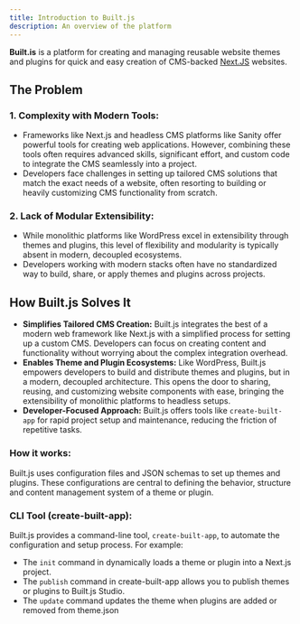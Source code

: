 ```yaml
---
title: Introduction to Built.js
description: An overview of the platform
---
```


**Built.is** is a platform for creating and managing reusable website themes and plugins for quick and easy creation of CMS-backed [Next.JS](https://nextjs.org) websites. 

## The Problem
### 1. Complexity with Modern Tools:
- Frameworks like Next.js and headless CMS platforms like Sanity offer powerful tools for creating web applications. However, combining these tools often requires advanced skills, significant effort, and custom code to integrate the CMS seamlessly into a project.
- Developers face challenges in setting up tailored CMS solutions that match the exact needs of a website, often resorting to building or heavily customizing CMS functionality from scratch.

### 2. Lack of Modular Extensibility:
- While monolithic platforms like WordPress excel in extensibility through themes and plugins, this level of flexibility and modularity is typically absent in modern, decoupled ecosystems.
- Developers working with modern stacks often have no standardized way to build, share, or apply themes and plugins across projects.

## How Built.js Solves It
- **Simplifies Tailored CMS Creation:** Built.js integrates the best of a modern web framework like Next.js with a simplified process for setting up a custom CMS. Developers can focus on creating content and functionality without worrying about the complex integration overhead.
- **Enables Theme and Plugin Ecosystems:** Like WordPress, Built.js empowers developers to build and distribute themes and plugins, but in a modern, decoupled architecture. This opens the door to sharing, reusing, and customizing website components with ease, bringing the extensibility of monolithic platforms to headless setups.
- **Developer-Focused Approach:** Built.js offers tools like `create-built-app` for rapid project setup and maintenance, reducing the friction of repetitive tasks.

### How it works:
Built.js uses configuration files and JSON schemas to set up themes and plugins. These configurations are central to defining the behavior, structure and content management system of a theme or plugin.

### CLI Tool (create-built-app):
Built.js provides a command-line tool, `create-built-app`, to automate the configuration and setup process. For example:
- The `init` command in dynamically loads a theme or plugin into a Next.js project.
- The `publish` command in create-built-app allows you to publish themes or plugins to Built.js Studio.
- The `update` command updates the theme when plugins are added or removed from theme.json​